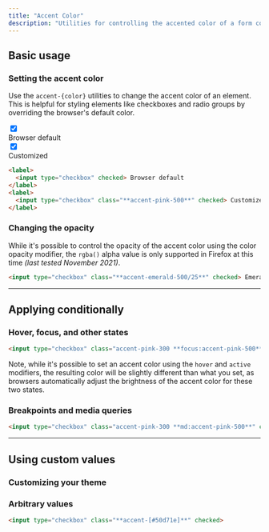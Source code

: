 ```yaml
---
title: "Accent Color"
description: "Utilities for controlling the accented color of a form control."
---
```




## Basic usage

### Setting the accent color

Use the `accent-{color}` utilities to change the accent color of an element. This is helpful for styling elements like checkboxes and radio groups by overriding the browser's default color.

<Example>
  <div class="flex flex-wrap justify-center gap-6">
    <label class="flex items-center space-x-2">
      <input type="checkbox" checked>
      <div class="text-gray-900 text-sm font-semibold dark:text-gray-200">
        Browser default
      </div>
    </label>
    <label class="flex items-center space-x-2">
      <input type="checkbox" class="accent-pink-500" checked>
      <div class="text-gray-900 text-sm font-semibold dark:text-gray-200">
        Customized
      </div>
    </label>
  </div>
</Example>

```html
<label>
  <input type="checkbox" checked> Browser default
</label>
<label>
  <input type="checkbox" class="**accent-pink-500**" checked> Customized
</label>
```

### Changing the opacity

While it's possible to control the opacity of the accent color using the color opacity modifier, the `rgba()` alpha value is only supported in Firefox at this time *(last tested November 2021)*.

```html
<input type="checkbox" class="**accent-emerald-500/25**" checked> Emerald
```

---

## <Heading ignore>Applying conditionally</Heading>

### <Heading ignore>Hover, focus, and other states</Heading>

<HoverFocusAndOtherStates featuredClass="accent-pink-500">

```html
<input type="checkbox" class="accent-pink-300 **focus:accent-pink-500**" checked>
```

Note, while it's possible to set an accent color using the `hover` and `active` modifiers, the resulting color will be slightly different than what you set, as browsers automatically adjust the brightness of the accent color for these two states.

</HoverFocusAndOtherStates>

### <Heading ignore>Breakpoints and media queries</Heading>

<BreakpointsAndMediaQueries featuredClass="accent-pink-500">

```html
<input type="checkbox" class="accent-pink-300 **md:accent-pink-500**" checked>
```

</BreakpointsAndMediaQueries>

---

## Using custom values

### Customizing your theme

<CustomizePluginColors name="accent" configKey="accentColor" />

### Arbitrary values

<ArbitraryValues property="accent-color">

```html
<input type="checkbox" class="**accent-[#50d71e]**" checked>
```

</ArbitraryValues>

